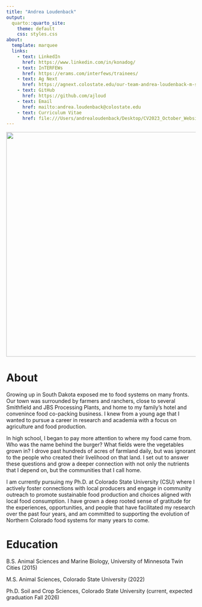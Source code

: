 ```yaml
---
title: "Andrea Loudenback"
output:
  quarto::quarto_site:
    theme: default
    css: styles.css
about: 
  template: marquee
  links:
    - text: LinkedIn
      href: https://www.linkedin.com/in/konadog/
    - text: InTERFEWs
      href: https://erams.com/interfews/trainees/
    - text: Ag Next 
      href: https://agnext.colostate.edu/our-team-andrea-loudenback-m-s/#:~:text  =Her%20current%20research%20focuses%20on,our%20food%20and%20agricultural%20systems.
    - text: GitHub
      href: https://github.com/ajloud
    - text: Email
      href: mailto:andrea.loudenback@colostate.edu
    - text: Curriculum Vitae
      href: file:///Users/andrealoudenback/Desktop/CV2023_October_Website.html
---
```


![](DSC08235.jpg){fig-align="center" width="597"}

# About

Growing up in South Dakota exposed me to food systems on many fronts. Our town was surrounded by farmers and ranchers, close to several Smithfield and JBS Processing Plants, and home to my family's hotel and convenince food co-packing business. I knew from a young age that I wanted to pursue a career in research and academia with a focus on agriculture and food production.

In high school, I began to pay more attention to where my food came from. Who was the name behind the burger? What fields were the vegetables grown in? I drove past hundreds of acres of farmland daily, but was ignorant to the people who created their livelihood on that land. I set out to answer these questions and grow a deeper connection with not only the nutrients that I depend on, but the communities that I call home.

I am currently pursuing my Ph.D. at Colorado State University (CSU) where I actively foster connections with local producers and engage in community outreach to promote sustainable food production and choices aligned with local food consumption. I have grown a deep rooted sense of gratitude for the experiences, opportunities, and people that have facilitated my research over the past four years, and am committed to supporting the evolution of Northern Colorado food systems for many years to come.

# Education

B.S. Animal Sciences and Marine Biology, University of Minnesota Twin Cities (2015)

M.S. Animal Sciences, Colorado State University (2022)

Ph.D. Soil and Crop Sciences, Colorado State University (current, expected graduation Fall 2026)

